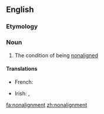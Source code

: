 ==English==

===Etymology===
{{prefix|non|alignment|lang=en}}

===Noun===
{{en-noun|~}}

# The condition of being [[nonaligned]]

====Translations====
{{trans-top|state of being nonaligned}}
* French: {{t+|fr|non-alignement|m}}
{{trans-mid}}
* Irish: {{t|ga|neamh-chomhghuaillíocht|f}}, {{t|ga|neamh-ailíniú|m}}
{{trans-bottom}}

[[fa:nonalignment]]
[[zh:nonalignment]]
